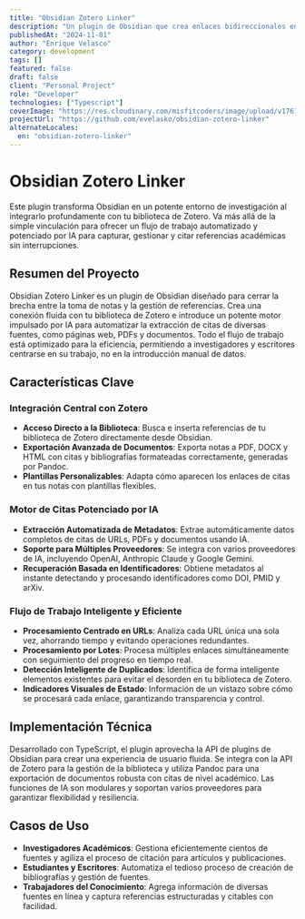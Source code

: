 ```yaml
---
title: "Obsidian Zotero Linker"
description: "Un plugin de Obsidian que crea enlaces bidireccionales entre notas de Obsidian y referencias de Zotero, optimizando los flujos de trabajo de investigación académica al conectar de manera fluida tus sistemas de toma de notas y gestión de referencias."
publishedAt: "2024-11-01"
author: "Enrique Velasco"
category: development
tags: []
featured: false
draft: false
client: "Personal Project"
role: "Developer"
technologies: ["Typescript"]
coverImage: "https://res.cloudinary.com/misfitcoders/image/upload/v1761953727/eVelasco/covers/works/obsidian-plugin/obsidian-plugin-cover_ehmdd0.jpg"
projectUrl: "https://github.com/evelasko/obsidian-zotero-linker"
alternateLocales:
  en: "obsidian-zotero-linker"
---
```


# Obsidian Zotero Linker

Este plugin transforma Obsidian en un potente entorno de investigación al integrarlo profundamente con tu biblioteca de Zotero. Va más allá de la simple vinculación para ofrecer un flujo de trabajo automatizado y potenciado por IA para capturar, gestionar y citar referencias académicas sin interrupciones.

## Resumen del Proyecto

Obsidian Zotero Linker es un plugin de Obsidian diseñado para cerrar la brecha entre la toma de notas y la gestión de referencias. Crea una conexión fluida con tu biblioteca de Zotero e introduce un potente motor impulsado por IA para automatizar la extracción de citas de diversas fuentes, como páginas web, PDFs y documentos. Todo el flujo de trabajo está optimizado para la eficiencia, permitiendo a investigadores y escritores centrarse en su trabajo, no en la introducción manual de datos.

## Características Clave

### Integración Central con Zotero

- **Acceso Directo a la Biblioteca**: Busca e inserta referencias de tu biblioteca de Zotero directamente desde Obsidian.
- **Exportación Avanzada de Documentos**: Exporta notas a PDF, DOCX y HTML con citas y bibliografías formateadas correctamente, generadas por Pandoc.
- **Plantillas Personalizables**: Adapta cómo aparecen los enlaces de citas en tus notas con plantillas flexibles.

### Motor de Citas Potenciado por IA

- **Extracción Automatizada de Metadatos**: Extrae automáticamente datos completos de citas de URLs, PDFs y documentos usando IA.
- **Soporte para Múltiples Proveedores**: Se integra con varios proveedores de IA, incluyendo OpenAI, Anthropic Claude y Google Gemini.
- **Recuperación Basada en Identificadores**: Obtiene metadatos al instante detectando y procesando identificadores como DOI, PMID y arXiv.

### Flujo de Trabajo Inteligente y Eficiente

- **Procesamiento Centrado en URLs**: Analiza cada URL única una sola vez, ahorrando tiempo y evitando operaciones redundantes.
- **Procesamiento por Lotes**: Procesa múltiples enlaces simultáneamente con seguimiento del progreso en tiempo real.
- **Detección Inteligente de Duplicados**: Identifica de forma inteligente elementos existentes para evitar el desorden en tu biblioteca de Zotero.
- **Indicadores Visuales de Estado**: Información de un vistazo sobre cómo se procesará cada enlace, garantizando transparencia y control.

## Implementación Técnica

Desarrollado con TypeScript, el plugin aprovecha la API de plugins de Obsidian para crear una experiencia de usuario fluida. Se integra con la API de Zotero para la gestión de la biblioteca y utiliza Pandoc para una exportación de documentos robusta con citas de nivel académico. Las funciones de IA son modulares y soportan varios proveedores para garantizar flexibilidad y resiliencia.

## Casos de Uso

- **Investigadores Académicos**: Gestiona eficientemente cientos de fuentes y agiliza el proceso de citación para artículos y publicaciones.
- **Estudiantes y Escritores**: Automatiza el tedioso proceso de creación de bibliografías y gestión de fuentes.
- **Trabajadores del Conocimiento**: Agrega información de diversas fuentes en línea y captura referencias estructuradas y citables con facilidad.
